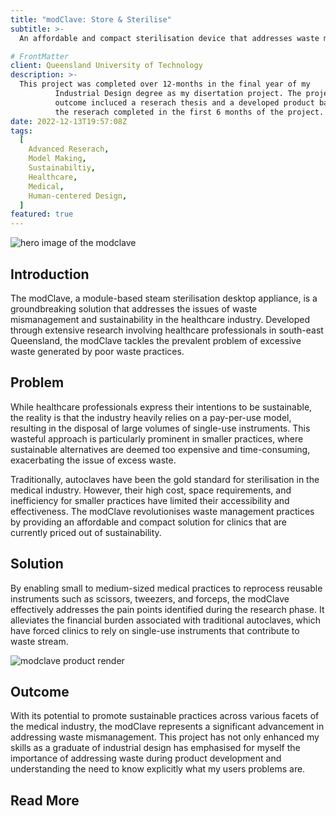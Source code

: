 ```yaml
---
title: "modClave: Store & Sterilise"
subtitle: >-
  An affordable and compact sterilisation device that addresses waste mismanagement in healthcare by enabling clinics to reprocess instruments, promoting sustainability and emphasizing the importance of waste reduction during product development.

# FrontMatter
client: Queensland University of Technology
description: >-
  This project was completed over 12-months in the final year of my
          Industrial Design degree as my disertation project. The projects
          outcome incluced a reserach thesis and a developed product based on
          the reserach completed in the first 6 months of the project.
date: 2022-12-13T19:57:08Z
tags:
  [
    Advanced Reserach,
    Model Making,
    Sustainabiltiy,
    Healthcare,
    Medical,
    Human-centered Design,
  ]
featured: true
---
```


![hero image of the modclave](/projects/modclaveHero.jpg)

## Introduction

The modClave, a module-based steam sterilisation desktop appliance, is
a groundbreaking solution that addresses the issues of waste
mismanagement and sustainability in the healthcare industry. Developed
through extensive research involving healthcare professionals in
south-east Queensland, the modClave tackles the prevalent problem of
excessive waste generated by poor waste practices.

<ImageWithCaption
  alt="hero image of the modclave"
  src="/posts/ibrahim-boran-pV5arhEZHiA-unsplash.jpg"
  caption="Example of single-use instruments that are often used once and disposed of in
  medical practices. ( source: Ibrahim Boran, Unsplash)"
/>

## Problem

While healthcare professionals express their intentions to be
sustainable, the reality is that the industry heavily relies on a
pay-per-use model, resulting in the disposal of large volumes of
single-use instruments. This wasteful approach is particularly
prominent in smaller practices, where sustainable alternatives are
deemed too expensive and time-consuming, exacerbating the issue of
excess waste.

<InlineSection>
  <InlineSectionItem>
    <ImageWithCaption
      alt="example of a room layout with a traditional autoclave"
      src="/posts/autoclave_requirements.png"
      caption="Extracted from Infection prevention and control standards: for
            general practices and other office-based and community-based
            practices (RACGP, 2014)"
    />
  </InlineSectionItem>
  <InlineSectionItem>
    Traditionally, autoclaves have been the gold standard for sterilisation in
    the medical industry. However, their high cost, space requirements, and
    inefficiency for smaller practices have limited their accessibility and
    effectiveness. The modClave revolutionises waste management practices by
    providing an affordable and compact solution for clinics that are currently
    priced out of sustainability.
  </InlineSectionItem>
</InlineSection>

## Solution

By enabling small to medium-sized medical practices to reprocess
reusable instruments such as scissors, tweezers, and forceps, the
modClave effectively addresses the pain points identified during the
research phase. It alleviates the financial burden associated with
traditional autoclaves, which have forced clinics to rely on
single-use instruments that contribute to waste stream.

![modclave product render](/posts/module_closeup.jpg)

## Outcome

With its potential to promote sustainable practices across various
facets of the medical industry, the modClave represents a significant
advancement in addressing waste mismanagement. This project has not
only enhanced my skills as a graduate of industrial design has
emphasised for myself the importance of addressing waste during
product development and understanding the need to know explicitly what
my users problems are.

## Read More

<ExternalLink
  href="https://www.dropbox.com/s/ks2ap17jhnmhhqg/modClave%20Designed%20Document%20with%20Justification%20Chapter%201-11-2022.pdf?dl=0"
  emoji="📁"
  description="Read the full thesis"
/>
<ExternalLink
  href="https://www.youtube.com/watch?v=l13PFV3bYVM"
  emoji="📺"
  description="Watch the introduction video"
/>
<ExternalLink
  href="https://www.dropbox.com/s/hz9wytv6cwmpg6a/Final%20DDR%20Pages%20-%20Isaac%20Bonora%20-%2010-11-22.pdf?dl=0"
  emoji="📒"
  description="Explore the DDR"
/>
